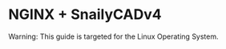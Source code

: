 # NGINX + SnailyCADv4

<div
  style={{
    marginTop: "1em",
    background: "#C19C00",
    color: "#1a1a1a",
    padding: "0.5em 0.8em",
    borderRadius: "0.3em",
  }}
>
  <span style={{ fontWeight: "bold" }}>Warning:</span> This guide is targeted for the Linux
  Operating System.
</div>
